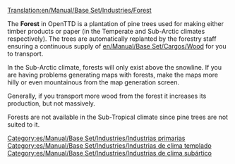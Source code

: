 [[Translation:en/Manual/Base Set/Industries/Forest]]

{{es/Manual/Base Set/Industries/Industrias| nombre=Bosque
| imagen=en/Manual/Base Set/Industries/Forest(industry).png
| climas=[[es/Manual/Clima|Templado]], [[es/Manual/Clima|Subártico]]
| acepta=Nada
| produce=[[es/Manual/Base Set/Cargos/Madera|Madera]]
| notas=En el clima subártico:<br/>[[File:en/Manual/Base Set/Industries/Snowforest.png|224px|center]]
}}
{{es/Pendiente de traducción}}
The '''Forest''' in OpenTTD is a plantation of pine trees used for making either timber products or paper (in the Temperate and Sub-Arctic climates respectively).  The trees are automatically replanted by the forestry staff ensuring a continuous supply of [[en/Manual/Base Set/Cargos/Wood]] for you to transport.

In the Sub-Arctic climate, forests will only exist above the snowline.  If you are having problems generating maps with forests, make the maps more hilly or even mountainous from the map generation screen.

Generally, if you transport more wood from the forest it increases its production, but not massively.

Forests are not available in the Sub-Tropical climate since pine trees are not suited to it.

[[Category:es/Manual/Base Set/Industries/Industrias primarias]]
[[Category:es/Manual/Base Set/Industries/Industrias de clima templado]]
[[Category:es/Manual/Base Set/Industries/Industrias de clima subártico]]